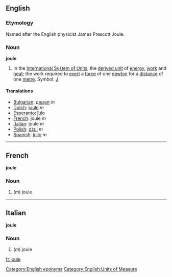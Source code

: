 ==English==
===Etymology===
Named after the English physicist James Prescott Joule.
===Noun===
{{wikipedia}}
'''joule'''
# In the [[International System of Units]], the [[derived unit]] of [[energy]], [[work]] and [[heat]]; the work required to [[exert]] a [[force]] of one [[newton]] for a [[distance]] of one [[metre]].  Symbol: [[J]]

====Translations====

*[[Bulgarian]]: [[джаул]] ''m''
*[[Dutch]]: [[joule]] ''m''
*[[Esperanto]]: [[ĵulo]]
*[[French]]: joule ''m''
*[[Italian]]: joule ''m''
*[[Polish]]: [[dżul]] ''m''
*[[Spanish]]: [[julio]] ''m''

----

==French==
'''joule'''

===Noun===

#(''m'') joule

----

==Italian==
'''joule'''

===Noun===

#(''m'') joule

[[Category:English eponyms]]
[[Category:English:Units of Measure]]

[[fr:joule]]